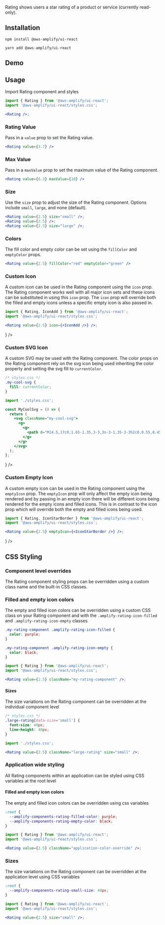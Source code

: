 
Rating shows users a star rating of a product or service (currently read-only).

## Installation

<BlockSwitcher>
<Block name="npm">

```shell
npm install @aws-amplify/ui-react
```

</Block>
<Block name="yarn">

```shell
yarn add @aws-amplify/ui-react
```

</Block>
</BlockSwitcher>

## Demo

<RatingDemo />

## Usage

Import Rating component and styles

```jsx
import { Rating } from '@aws-amplify/ui-react';
import '@aws-amplify/ui-react/styles.css';

<Rating />;
```

<Example>
  <Rating />
</Example>

### Rating Value

Pass in a `value` prop to set the Rating value.

```jsx
<Rating value={3.7} />
```

<Example>
  <Rating value={3.7} />
</Example>

### Max Value

Pass in a `maxValue` prop to set the maximum value of the Rating component.

```jsx
<Rating value={6.3} maxValue={10} />
```

<Example>
  <Rating value={6.3} maxValue={10} />
</Example>

### Size

Use the `size` prop to adjust the size of the Rating component. Options include `small`, `large`, and none (default).

```jsx
<Rating value={2.5} size="small" />;
<Rating value={2.5} />;
<Rating value={2.5} size="large" />;
```

<Example>
  <Rating value={2.5} size="small" />
  <Rating value={2.5} />
  <Rating value={2.5} size="large" />
</Example>

### Colors

The fill color and empty color can be set using the `fillColor` and `emptyColor` props.

```jsx
<Rating value={2.5} fillColor="red" emptyColor="green" />
```

<Rating value={2.5} fillColor="red" emptyColor="green" />

### Custom Icon

A custom icon can be used in the Rating component using the `icon` prop. The Rating component works well with all major icon sets and these icons can be substituted in using this `icon` prop. The `icon` prop will override both the filled and empty icons unless a specific empty icon is also passed in.

```jsx
import { Rating, IconAdd } from '@aws-amplify/ui-react';
import '@aws-amplify/ui-react/styles.css';

<Rating value={2.5} icon={<IconAdd />} />;
```

<Example>
  <Rating value={2.5} icon={<IconAdd />} />
</Example>

### Custom SVG Icon

A custom SVG may be used with the Rating component. The color props on the Rating component rely on the svg icon being used inheriting the color property and setting the svg fill to `currentColor`.

```css
/* styles.css */
.my-cool-svg {
  fill: currentColor;
}
```

```jsx
import './styles.css';

const MyCoolSvg = () => {
  return (
    <svg className="my-cool-svg">
      <g>
        <g>
          <path d="M14.5,17c0,1.65-1.35,3-3,3s-3-1.35-3-3h2c0,0.55,0.45,1,1,1s1-0.45,1-1s-0.45-1-1-1H2v-2h9.5 C13.15,14,14.5,15.35,14.5,17z M19,6.5C19,4.57,17.43,3,15.5,3S12,4.57,12,6.5h2C14,5.67,14.67,5,15.5,5S17,5.67,17,6.5 S16.33,8,15.5,8H2v2h13.5C17.43,10,19,8.43,19,6.5z M18.5,11H2v2h16.5c0.83,0,1.5,0.67,1.5,1.5S19.33,16,18.5,16v2 c1.93,0,3.5-1.57,3.5-3.5S20.43,11,18.5,11z" />
        </g>
      </g>
    </svg>
  );
};
```

<Example>
  <Rating value={2.5} icon={<MyCoolSvg />} />
</Example>

### Custom Empty Icon

A custom empty icon can be used in the Rating component using the `emptyIcon` prop. The `emptyIcon` prop will only affect the empty icon being rendered and by passing in an empty icon there will be different icons being rendered for the empty icons and filled icons. This is in contrast to the icon prop which will override both the empty and filled icons being used.

```jsx
import { Rating, IconStarBorder } from '@aws-amplify/ui-react';
import '@aws-amplify/ui-react/styles.css';

<Rating value={2.5} emptyIcon={<IconStarBorder />} />;
```

<Example>
  <Rating value={2.5} emptyIcon={<IconStarBorder />} />
</Example>

## CSS Styling

### Component level overrides

The Rating component styling props can be overridden using a custom class name and the built-in CSS classes.

### Filled and empty icon colors

The empty and filled icon colors can be overridden using a custom CSS class on your Rating component and with the `.amplify-rating-icon-filled` and `.amplify-rating-icon-empty` classes

```css
.my-rating-component .amplify-rating-icon-filled {
  color: purple;
}

.my-rating-component .amplify-rating-icon-empty {
  color: black;
}
```

```jsx
import { Rating } from '@aws-amplify/ui-react';
import '@aws-amplify/ui-react/styles.css';

<Rating value={2.5} className="my-rating-component" />;
```

<Example>
  <Rating value={2.5} className="my-rating-component" />
</Example>

#### Sizes

The size variations on the Rating component can be overridden at the individual component level

```css
/* styles.css */
.large-rating[data-size='small'] {
  font-size: 40px;
  line-height: 40px;
}
```

```jsx
import './styles.css';

<Rating value={2.5} className="large-rating" size="small" />;
```

<Example>
  <Rating value={2.5} className="large-rating" size="small" />
</Example>

### Application wide styling

All Rating components within an application can be styled using CSS variables at the root level

#### Filled and empty icon colors

The empty and filled icon colors can be overridden using css variables

```css
:root {
  --amplify-components-rating-filled-color: purple;
  --amplify-components-rating-empty-color: black;
}
```

```jsx
import { Rating } from '@aws-amplify/ui-react';
import '@aws-amplify/ui-react/styles.css';

<Rating value={2.5} className="application-color-override" />;
```

<Example>
  <Rating value={2.5} className="application-color-override" />
</Example>

### Sizes

The size variations on the Rating component can be overridden at the application level using CSS variables

```css
:root {
  --amplify-components-rating-small-size: 40px;
}
```

```jsx
import { Rating } from '@aws-amplify/ui-react';
import '@aws-amplify/ui-react/styles.css';

<Rating value={2.5} size="small" />;
```

<Example>
  <Rating value={2.5} className="application-size-override" size="small" />
</Example>
